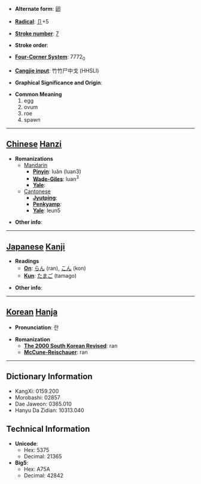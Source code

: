 * '''Alternate form''': [[卵]]

* '''[[Wiktionary:Chinese radical index| Radical]]''': [[Wiktionary:Chinese radical index 卩|卩]]+5

* '''[[Wiktionary:Chinese total strokes index|Stroke number]]''': [[Wiktionary:Chinese total strokes index 7|7]]

* '''Stroke order''': 

* '''[[Wiktionary:Chinese four corner index|Four-Corner System]]''': 7772<sub>0</sub>

* '''[[Wiktionary:Chinese Cangjie index|Cangjie input]]''': 竹竹尸中戈 (HHSLI)

* '''Graphical Significance and Origin''': 

* '''Common Meaning'''
*#egg
*# ovum
*# roe
*# spawn


----

== [[Chinese]] [[Hanzi]] ==

* '''Romanizations'''
** [[Mandarin]]
*** '''[[Pinyin]]''': luǎn (luan3)
*** '''[[Wade-Giles]]''': luan<sup>3</sup>
*** '''[[Yale]]''': 
**[[Cantonese]]
***'''[[Jyutping]]''':
***'''[[Penkyamp]]''': 
***'''[[Yale]]''': leun5

* '''Other info''': 

----

== [[Japanese]] [[Kanji]] ==

* '''Readings'''
** '''[[On]]''': [[らん]] (ran), [[こん]] (kon)
** '''[[Kun]]''': [[たまご]] (tamago)

* '''Other info''':  

----

== [[Korean]] [[Hanja]] ==

* '''Pronunciation''': 란

* '''Romanization'''
** '''[[The 2000 South Korean Revised Romanization|The 2000 South Korean Revised]]''': ran
** '''[[McCune-Reischauer]]''': ran

----

== Dictionary Information ==

* KangXi: 0159.200
* Morobashi: 02857
* Dae Jaweon: 0365.010
* Hanyu Da Zidian: 10313.040

== Technical Information ==

* '''Unicode''':
** Hex: 5375
** Decimal: 21365
* '''Big5''':
** Hex: A75A
** Decimal: 42842